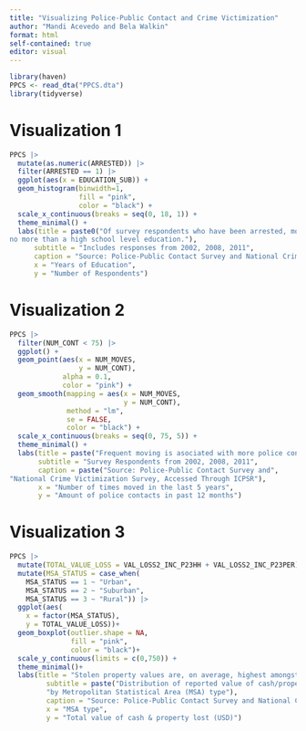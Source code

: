 ```yaml
---
title: "Visualizing Police-Public Contact and Crime Victimization"
author: "Mandi Acevedo and Bela Walkin"
format: html
self-contained: true
editor: visual
---
```


```r
library(haven)
PPCS <- read_dta("PPCS.dta")
library(tidyverse)
```

# Visualization 1

```r

PPCS |>
  mutate(as.numeric(ARRESTED)) |>
  filter(ARRESTED == 1) |>
  ggplot(aes(x = EDUCATION_SUB)) +
  geom_histogram(binwidth=1,
                 fill = "pink",
                 color = "black") +
  scale_x_continuous(breaks = seq(0, 18, 1)) +
  theme_minimal() + 
  labs(title = paste0("Of survey respondents who have been arrested, most have 
no more than a high school level education."),
      subtitle = "Includes responses from 2002, 2008, 2011",
      caption = "Source: Police-Public Contact Survey and National Crime Victimization Survey, Accessed Through ICPSR", 
      x = "Years of Education",
      y = "Number of Respondents")
```

# Visualization 2

```r

PPCS |>
  filter(NUM_CONT < 75) |>
  ggplot() +
  geom_point(aes(x = NUM_MOVES,
                 y = NUM_CONT),
             alpha = 0.1,
             color = "pink") +
  geom_smooth(mapping = aes(x = NUM_MOVES,
                            y = NUM_CONT),
              method = "lm",
              se = FALSE,
              color = "black") +
  scale_x_continuous(breaks = seq(0, 75, 5)) +
  theme_minimal() +
  labs(title = paste("Frequent moving is asociated with more police contacts."),
       subtitle = "Survey Respondents from 2002, 2008, 2011",
       caption = paste("Source: Police-Public Contact Survey and", 
"National Crime Victimization Survey, Accessed Through ICPSR"),
       x = "Number of times moved in the last 5 years",
       y = "Amount of police contacts in past 12 months")
```

# Visualization 3

```r
PPCS |>
  mutate(TOTAL_VALUE_LOSS = VAL_LOSS2_INC_P23HH + VAL_LOSS2_INC_P23PER) |>
  mutate(MSA_STATUS = case_when(
    MSA_STATUS == 1 ~ "Urban",
    MSA_STATUS == 2 ~ "Suburban",
    MSA_STATUS == 3 ~ "Rural")) |>
  ggplot(aes(
    x = factor(MSA_STATUS), 
    y = TOTAL_VALUE_LOSS))+
  geom_boxplot(outlier.shape = NA,
               fill = "pink",
               color = "black")+
  scale_y_continuous(limits = c(0,750)) +
  theme_minimal()+
  labs(title = "Stolen property values are, on average, highest amongst suburban victims.",
         subtitle = paste("Distribution of reported value of cash/property lost",
         "by Metropolitan Statistical Area (MSA) type"),
         caption = "Source: Police-Public Contact Survey and National Crime Victimization Survey, Accessed through ICPSR",
         x = "MSA type",
         y = "Total value of cash & property lost (USD)")

```
